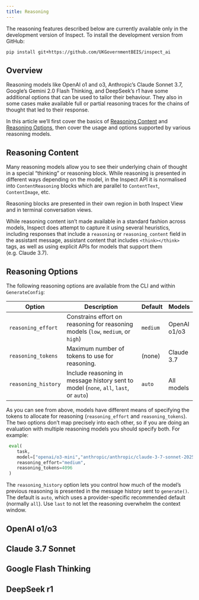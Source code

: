 ```yaml
---
title: Reasoning
---
```


::: {.callout-note appearance="simple"}
The reasoning features described below are currently available only in the development version of Inspect. To install the development version from GitHub:

``` bash
pip install git+https://github.com/UKGovernmentBEIS/inspect_ai
```
:::

## Overview

Reasoning models like OpenAI o1 and o3, Anthropic's Claude Sonnet 3.7, Google's Gemini 2.0 Flash Thinking, and DeepSeek's r1 have some additional options that can be used to tailor their behaviour. They also in some cases make available full or partial reasoning traces for the chains of thought that led to their response.

In this article we'll first cover the basics of [Reasoning Content](#reasoning-content) and [Reasoning Options](#reasoning-options), then cover the usage and options supported by various reasoning models.

## Reasoning Content {#reasoning-content}

Many reasoning models allow you to see their underlying chain of thought in a special "thinking" or reasoning block. While reasoning is presented in different ways depending on the model, in the Inspect API it is normalised into `ContentReasoning` blocks which are parallel to `ContentText`, `ContentImage`, etc.

Reasoning blocks are presented in their own region in both Inspect View and in terminal conversation views.

While reasoning content isn't made available in a standard fashion across models, Inspect does attempt to capture it using several heuristics, including responses that include a `reasoning` or `reasoning_content` field in the assistant message, assistant content that includes `<think></think>` tags, as well as using explicit APIs for models that support them (e.g. Claude 3.7).

## Reasoning Options {#reasoning-options}

The following reasoning options are available from the CLI and within `GenerateConfig`:

| Option              | Description                                                                           | Default  | Models       |
|------------------|-------------------------------------|---------|---------|
| `reasoning_effort`  | Constrains effort on reasoning for reasoning models (`low`, `medium`, or `high`)      | `medium` | OpenAI o1/o3 |
| `reasoning_tokens`  | Maximum number of tokens to use for reasoning.                                        | (none)   | Claude 3.7   |
| `reasoning_history` | Include reasoning in message history sent to model (`none`, `all`, `last`, or `auto`) | `auto`   | All models   |

As you can see from above, models have different means of specifying the tokens to allocate for reasoning (`reasoning_effort` and `reasoning_tokens`). The two options don't map precisely into each other, so if you are doing an evaluation with multiple reasoning models you should specify both. For example:

``` python
 eval(
    task,
    model=["openai/o3-mini","anthropic/anthropic/claude-3-7-sonnet-20250219"],
    reasoning_effort="medium",
    reasoning_tokens=4096
 )
```

The `reasoning_history` option lets you control how much of the model's previous reasoning is presented in the message history sent to `generate()`. The default is `auto`, which uses a provider-specific recommended default (normally `all`). Use `last` to not let the reasoning overwhelm the context window.

## OpenAI o1/o3

## Claude 3.7 Sonnet

## Google Flash Thinking

## DeepSeek r1